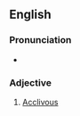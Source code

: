 ==English==

===Pronunciation===
* {{IPA|en|/əˈklɪvɪtəs/}}

===Adjective===
{{en-adj}}

# [[acclivous|Acclivous]]
#: {{rfquotek|en|I. Taylor}}